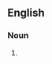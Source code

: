 {{also|mind-boggler}}
==English==

===Noun===
{{en-noun|head=[[mind]] [[boggler]]}}

# {{alternative spelling of|mind-boggler|lang=en}}